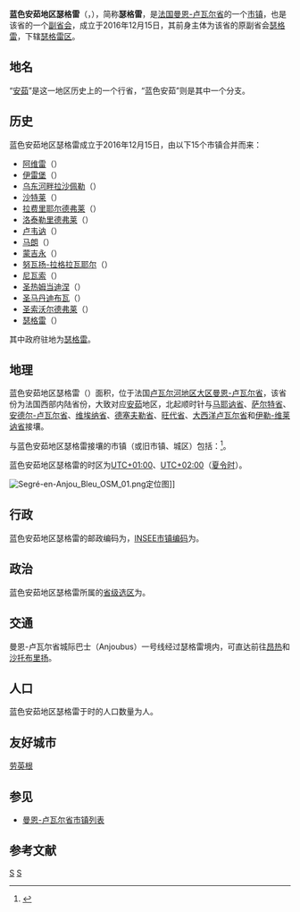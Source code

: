 {{noteTA|G1=法语地名}}
{{Infobox French commune
|name                   = 蓝色安茹地区瑟格雷
|native name            = Segré-en-Anjou Bleu
|arrondissement         = [[瑟格雷区|瑟格雷区]]
}}
'''蓝色安茹地区瑟格雷'''（{{lang-fr|Segré-en-Anjou Bleu}}，{{IPA-fr|səɡʁe ɑ̃.n‿ɑ̃ʒu blø|-|LL-Q150 (fra)-Hélène (Hsarrazin)-Segré en Anjou Bleu.wav}}），简称'''瑟格雷'''，是[[法国|法国]][[曼恩-卢瓦尔省|曼恩-卢瓦尔省]]的一个[[市镇_(法国)|市镇]]，也是该省的一个[[副省会|副省会]]，成立于2016年12月15日，其前身主体为该省的原副省会[[瑟格雷|瑟格雷]]，下辖[[瑟格雷区|瑟格雷区]]。

==地名==
“[[安茹|安茹]]”是这一地区历史上的一个行省，“蓝色安茹”则是其中一个分支。

==历史==
蓝色安茹地区瑟格雷成立于2016年12月15日，由以下15个市镇合并而来：

*[[阿维雷|阿维雷]]（{{lang|fr|Aviré}}）
*[[伊雷堡|伊雷堡]]（{{lang|fr|Le Bourg-d'Iré}}）
*[[乌东河畔拉沙佩勒|乌东河畔拉沙佩勒]]（{{lang|fr|La Chapelle-sur-Oudon}}）
*[[沙特莱_(曼恩-卢瓦尔省)|沙特莱]]（{{lang|fr|Châtelais}}）
*[[拉费里耶尔德弗莱|拉费里耶尔德弗莱]]（{{lang|fr|La Ferrière-de-Flée}}）
*[[洛泰勒里德弗莱|洛泰勒里德弗莱]]（{{lang|fr|L'Hôtellerie-de-Flée}}）
*[[卢韦讷|卢韦讷]]（{{lang|fr|Louvaines}}）
*[[马朗_(曼恩-卢瓦尔省)|马朗]]（{{lang|fr|Marans}}）
*[[蒙吉永_(曼恩-卢瓦尔省)|蒙吉永]]（{{lang|fr|Montguillon}}）
*[[努瓦扬-拉格拉瓦耶尔|努瓦扬-拉格拉瓦耶尔]]（{{lang|fr|Noyant-la-Gravoyère}}）
*[[尼瓦索|尼瓦索]]（{{lang|fr|Nyoiseau}}）
*[[圣热姆当迪涅|圣热姆当迪涅]]（{{lang|fr|Sainte-Gemmes-d'Andigné}}）
*[[圣马丹迪布瓦_(曼恩-卢瓦尔省)|圣马丹迪布瓦]]（{{lang|fr|Saint-Martin-du-Bois}}）
*[[圣索沃尔德弗莱|圣索沃尔德弗莱]]（{{lang|fr|Saint-Sauveur-de-Flée}}）
*[[瑟格雷|瑟格雷]]（{{lang|fr|Segré}}）

其中政府驻地为[[瑟格雷|瑟格雷]]。

== 地理 ==
蓝色安茹地区瑟格雷（{{wikidata|property|linked|P625}}）面积{{wikidata|properties|P2046}}，位于法国[[卢瓦尔河地区大区|卢瓦尔河地区大区]][[曼恩-卢瓦尔省|曼恩-卢瓦尔省]]，该省份为法国西部内陆省份，大致对应[[安茹|安茹]]地区，北起顺时针与[[马耶讷省|马耶讷省]]、[[萨尔特省|萨尔特省]]、[[安德尔-卢瓦尔省|安德尔-卢瓦尔省]]、[[维埃纳省|维埃纳省]]、[[德塞夫勒省|德塞夫勒省]]、[[旺代省|旺代省]]、[[大西洋卢瓦尔省|大西洋卢瓦尔省]]和[[伊勒-维莱讷省|伊勒-维莱讷省]]接壤。

与蓝色安茹地区瑟格雷接壤的市镇（或旧市镇、城区）包括：{{Wikidata|properties|linked|P47}}<ref name="geo">{{Cite web|url=https://www.geoportail.gouv.fr/carte|title=Carte|accessdate=2020-03-22|author=Géoportail|language=fr|publisher=Géoportail|archive-date=2017-01-29|archive-url=https://web.archive.org/web/20170129154129/https://www.geoportail.gouv.fr/carte/|dead-url=no}}</ref>。

蓝色安茹地区瑟格雷的时区为[[UTC+01:00|UTC+01:00]]、[[UTC+02:00|UTC+02:00]]（[[夏时制|夏令时]]）。

[[File:Segré-en-Anjou_Bleu_OSM_01.png|thumb]]定位图]]{{Clear|left}}
== 行政 ==
蓝色安茹地区瑟格雷的邮政编码为{{wikidata|properties|P281}}，[[法国国家统计与经济研究所|INSEE市镇编码]]为{{wikidata|properties|P374}}。

== 政治 ==
蓝色安茹地区瑟格雷所属的[[縣_(法國)|省级选区]]为{{WikidataLink|{{wikidata|properties|raw|best||P7938}}}}。

== 交通 ==
曼恩-卢瓦尔省城际巴士（Anjoubus）一号线经过瑟格雷境内，可直达前往[[昂热|昂热]]和[[沙托布里扬|沙托布里扬]]。

== 人口 ==
蓝色安茹地区瑟格雷于{{wikidata|qualifier|P1082|P585}}时的人口数量为{{wikidata|property|raw|P1082}}人。

==友好城市==
{{GER}}[[劳英根|劳英根]]

== 参见 ==
* [[曼恩-卢瓦尔省市镇列表|曼恩-卢瓦尔省市镇列表]]

== 参考文献 ==
{{reflist}}

{{曼恩-羅亞爾省市鎮}}
[[Category:曼恩-卢瓦尔省市镇|S]]
[[Category:2016年成立的法国市镇|S]]